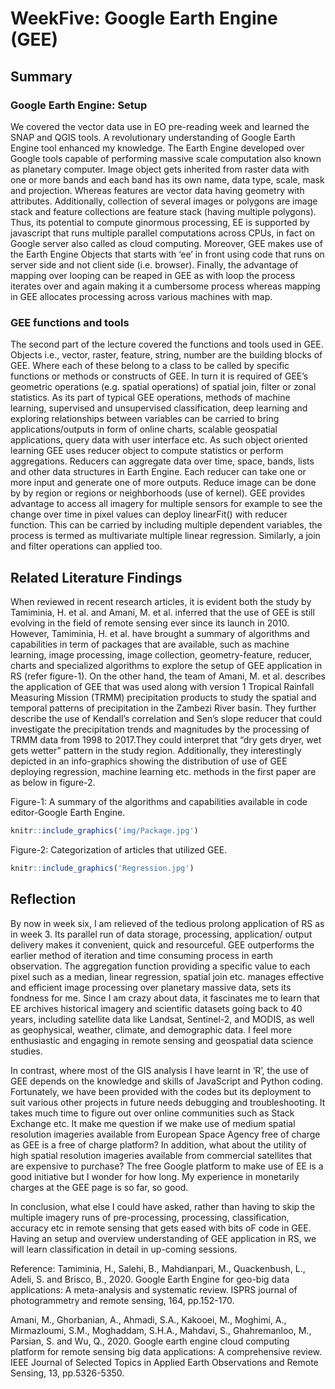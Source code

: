 # WeekFive: Google Earth Engine (GEE)

## Summary

### Google Earth Engine: Setup
We covered the vector data use in EO pre-reading week and learned the SNAP and QGIS tools. A revolutionary understanding of Google Earth Engine tool enhanced my knowledge. The Earth Engine developed over Google tools capable of performing massive scale computation also known as planetary computer. Image object gets inherited from raster data with one or more bands and each band has its own name, data type, scale, mask and projection. Whereas features are vector data having geometry with attributes. Additionally, collection of several images or polygons are image stack and feature collections are feature stack (having multiple polygons). Thus, its  potential to compute ginormous processing, EE is supported by javascript that runs multiple parallel computations across CPUs, in fact on Google server also called as cloud computing. Moreover, GEE makes use of the Earth Engine Objects that starts with 'ee' in front using code that runs on server side and not client side (i.e. browser). Finally, the advantage of mapping over looping can be reaped in GEE as with loop the process iterates over and again making it a cumbersome process whereas mapping in GEE allocates processing across various machines with map.


### GEE functions and tools
The second part of the lecture covered the functions and tools used in GEE. Objects i.e., vector, raster, feature, string, number are the building blocks of GEE. Where each of these belong to a class to be called by specific functions or methods or constructs of GEE. In turn it is required of GEE's geometric operations (e.g. spatial operations) of spatial join, filter or zonal statistics. As its part of typical GEE operations, methods of machine learning, supervised and unsupervised classification, deep learning and exploring relationships between variables can be carried to bring applications/outputs in form of online charts, scalable geospatial applications, query data with user interface etc. As such object oriented learning GEE uses reducer object to compute statistics or perform aggregations. Reducers can aggregate data over time, space, bands, lists and other data structures in Earth Engine. Each reducer can take one or more input and generate one of more outputs. Reduce image can be done by by region or regions or neighborhoods (use of kernel). GEE provides advantage to access all imagery for multiple sensors for example to see the change over time in pixel values can deploy linearFit() with reducer function. This can be carried by including multiple dependent variables, the process is termed as multivariate multiple linear regression. Similarly, a join and filter operations can applied too.

## Related Literature Findings
When reviewed in recent research articles, it is evident both the study by Tamiminia, H. et al. and Amani, M. et al. inferred that the use of GEE is still evolving in the field of remote sensing ever since its launch in 2010. However, Tamiminia, H. et al. have brought a summary of algorithms and capabilities in term of packages that are available, such as machine learning, image processing, image collection, geometry-feature, reducer, charts and specialized algorithms to explore the setup of GEE application in RS (refer figure-1). On the other hand, the team of Amani, M. et al. describes the application of GEE that was used along with version 1 Tropical Rainfall Measuring Mission (TRMM) precipitation products to study the spatial and temporal patterns of precipitation in the Zambezi River basin. They further describe the use of Kendall's correlation and Sen's slope reducer that could investigate the precipitation trends and magnitudes by the processing of TRMM data from 1998 to 2017.They could interpret that “dry gets dryer, wet gets wetter” pattern in the study region. Additionally, they interestingly depicted in an info-graphics showing the distribution of use of GEE deploying regression, machine learning etc. methods in the first paper are as below in figure-2. 

Figure-1: A summary of the algorithms and capabilities available in code editor-Google Earth Engine.
```r

knitr::include_graphics('img/Package.jpg')

```


Figure-2: Categorization of articles that utilized GEE.
```r

knitr::include_graphics('Regression.jpg')

```


## Reflection
By now in week six, I am relieved of the tedious prolong application of RS as in week 3. Its parallel run of data storage, processing, application/ output delivery makes it convenient, quick and resourceful. GEE outperforms the earlier method of iteration and time consuming process in earth observation. The aggregation function providing a specific value to each pixel such as a median, linear regression, spatial join etc. manages effective and efficient image processing over planetary massive data, sets its fondness for me. Since I am crazy about data, it fascinates me to learn that EE archives historical imagery and scientific datasets going back to 40 years, including satellite data like Landsat, Sentinel-2, and MODIS, as well as geophysical, weather, climate, and demographic data. I feel more enthusiastic and engaging in remote sensing and geospatial data science studies.

In contrast, where most of the GIS analysis I have learnt in 'R', the use of GEE depends on the knowledge and skills of JavaScript and Python coding. Fortunately, we have been provided with the codes but its deployment to suit various other projects in future needs debugging and troubleshooting. It takes much time to figure out over online communities such as Stack Exchange etc. It make me question if we make use of medium spatial resolution imageries available from European Space Agency free of charge as GEE is a free of charge platform? In addition, what about the utility of high spatial resolution imageries available from commercial satellites that are expensive to purchase? The free Google platform to make use of EE is a good initiative but I wonder for how long. My experience in monetarily charges at the GEE page is so far, so good.

In conclusion, what else I could have asked, rather than having to skip the multiple imagery runs of pre-processing, processing, classification, accuracy etc in remote sensing that gets eased with bits oF code in GEE. Having an setup and overview understanding of GEE application in RS, we will learn classification in detail in up-coming sessions.  





Reference: 
Tamiminia, H., Salehi, B., Mahdianpari, M., Quackenbush, L., Adeli, S. and Brisco, B., 2020. Google Earth Engine for geo-big data applications: A meta-analysis and systematic review. ISPRS journal of photogrammetry and remote sensing, 164, pp.152-170.

Amani, M., Ghorbanian, A., Ahmadi, S.A., Kakooei, M., Moghimi, A., Mirmazloumi, S.M., Moghaddam, S.H.A., Mahdavi, S., Ghahremanloo, M., Parsian, S. and Wu, Q., 2020. Google earth engine cloud computing platform for remote sensing big data applications: A comprehensive review. IEEE Journal of Selected Topics in Applied Earth Observations and Remote Sensing, 13, pp.5326-5350.
